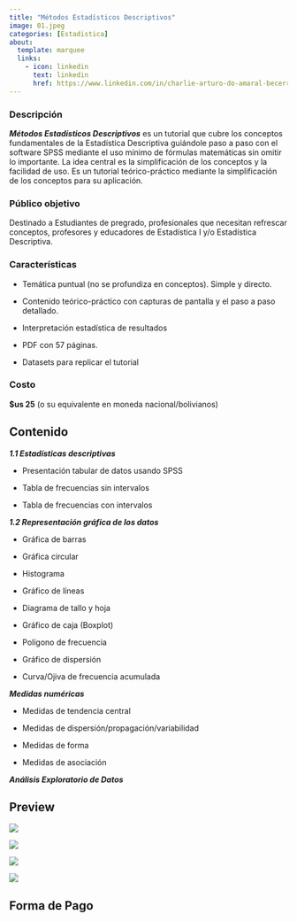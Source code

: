 ```yaml
---
title: "Métodos Estadísticos Descriptivos"
image: 01.jpeg
categories: [Estadistica]
about: 
  template: marquee
  links: 
    - icon: linkedin
      text: linkedin
      href: https://www.linkedin.com/in/charlie-arturo-do-amaral-becerra/
---
```


### Descripción

***Métodos Estadísticos Descriptivos*** es un tutorial que cubre los conceptos fundamentales de la Estadística Descriptiva guiándole paso a paso con el software SPSS mediante el uso mínimo de fórmulas matemáticas sin omitir lo importante. La idea central es la simplificación de los conceptos y la facilidad de uso. Es un tutorial teórico-práctico mediante la simplificación de los conceptos para su aplicación.

### Público objetivo

Destinado a Estudiantes de pregrado, profesionales que necesitan refrescar conceptos, profesores y educadores de Estadística I y/o Estadística Descriptiva.

### Características

-   Temática puntual (no se profundiza en conceptos). Simple y directo.

-   Contenido teórico-práctico con capturas de pantalla y el paso a paso detallado.

-   Interpretación estadística de resultados

-   PDF con 57 páginas.

-   Datasets para replicar el tutorial

### Costo

**\$us 25** (o su equivalente en moneda nacional/bolivianos)

::: panel-tabset
## Contenido

***1.1 Estadísticas descriptivas***

-   Presentación tabular de datos usando SPSS

-   Tabla de frecuencias sin intervalos

-   Tabla de frecuencias con intervalos

***1.2 Representación gráfica de los datos***

-   Gráfica de barras

-   Gráfica circular

-   Histograma

-   Gráfico de líneas

-   Diagrama de tallo y hoja

-   Gráfico de caja (Boxplot)

-   Polígono de frecuencia

-   Gráfico de dispersión

-   Curva/Ojiva de frecuencia acumulada

***Medidas numéricas***

-   Medidas de tendencia central

-   Medidas de dispersión/propagación/variabilidad

-   Medidas de forma

-   Medidas de asociación

***Análisis Exploratorio de Datos***

## Preview

![](preview_01.png)

![](preview_02.png)

![](preview_03.png)

![](preview_04.png)

## Forma de Pago
:::
